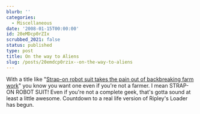 ```yaml
---
blurb: ''
categories:
  - Miscellaneous
date: '2008-01-15T00:00:00'
id: 20eMDcp0rZIx
scrubbed_2021: false
status: published
type: post
title: On the way to Aliens
slug: /posts/20emdcp0rzix--on-the-way-to-aliens
---
```


With a title like
"[Strap-on robot suit takes the pain out of backbreaking farm work](http://mdn.mainichi.jp/national/news/20080110p2a00m0na022000c.html)"
you know you want one even if you're not a farmer. I mean STRAP-ON
ROBOT SUIT! Even if you're not a complete geek, that's gotta sound
at least a little awesome. Countdown to a real life version of
Ripley's Loader has begun.
